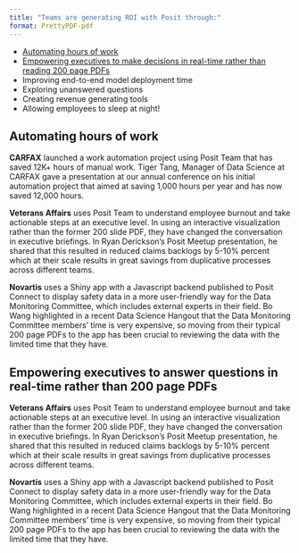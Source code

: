 ```yaml
---
title: "Teams are generating ROI with Posit through:"
format: PrettyPDF-pdf
---
```


* [Automating hours of work](#automating-hours-of-work)
* [Empowering executives to make decisions in real-time rather than reading 200 page PDFs](#empowering-executives-to-answer-questions-in-real-time-rather-than-200-page-pdfs)
* Improving end-to-end model deployment time
* Exploring unanswered questions
* Creating revenue generating tools
* Allowing employees to sleep at night!

## Automating hours of work

**CARFAX** launched a work automation project using Posit Team that has saved 12K+ hours of manual work. Tiger Tang, Manager of Data Science at CARFAX gave a presentation at our annual conference on his initial automation project that aimed at saving 1,000 hours per year and has now saved 12,000 hours.

**Veterans Affairs** uses Posit Team to understand employee burnout and take actionable steps at an executive level. In using an interactive visualization rather than the former 200 slide PDF, they have changed the conversation in executive briefings. In Ryan Derickson’s Posit Meetup presentation, he shared that this resulted in reduced claims backlogs by 5-10% percent which at their scale results in great savings from duplicative processes across different teams.

**Novartis** uses a Shiny app with a Javascript backend published to Posit Connect to display safety data in a more user-friendly way for the Data Monitoring Committee, which includes external experts in their field. Bo Wang highlighted in a recent Data Science Hangout that the Data Monitoring Committee members' time is very expensive, so moving from their typical 200 page PDFs to the app has been crucial to reviewing the data with the limited time that they have.

## Empowering executives to answer questions in real-time rather than 200 page PDFs

**Veterans Affairs** uses Posit Team to understand employee burnout and take actionable steps at an executive level. In using an interactive visualization rather than the former 200 slide PDF, they have changed the conversation in executive briefings. In Ryan Derickson’s Posit Meetup presentation, he shared that this resulted in reduced claims backlogs by 5-10% percent which at their scale results in great savings from duplicative processes across different teams.

**Novartis** uses a Shiny app with a Javascript backend published to Posit Connect to display safety data in a more user-friendly way for the Data Monitoring Committee, which includes external experts in their field. Bo Wang highlighted in a recent Data Science Hangout that the Data Monitoring Committee members' time is very expensive, so moving from their typical 200 page PDFs to the app has been crucial to reviewing the data with the limited time that they have.
